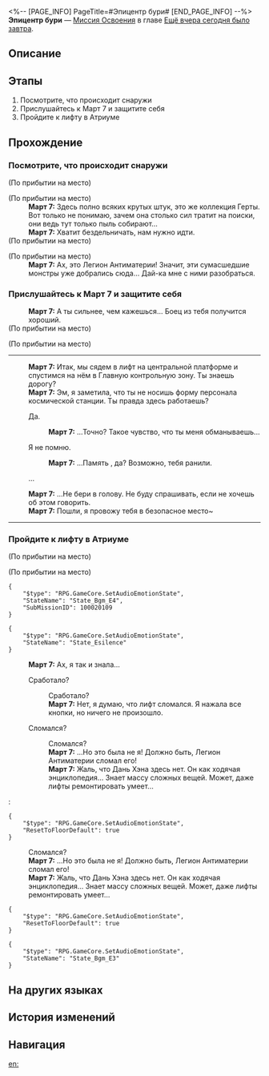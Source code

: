 <%-- [PAGE_INFO]
PageTitle=#Эпицентр бури#
[END_PAGE_INFO] --%>
{{Дополнить|Диалоги.}}
{{Миссия Инфобокс
|id              = 1000201
|Название        = 
|Изображение     = Миссия Эпицентр бури.png
|Тип             = Миссия Освоения
|Событие         = 
|Глава           = Ещё вчера сегодня было завтра
|Условия         = Завершена [[Миссия Освоения]] «[[Хаос глубин]]»
|Персонажи       = Март 7; Первопроходец
|СтартЛокация    = [[Космическая станция «Герта»]] — [[Зона хранения]]
|Мир             = Космическая станция «Герта»
|Предыдущая      = Хаос глубин
|Следующая       = Момент вселенского спокойствия
|Награды         = Дань Хэн*1; Встречи в путешествиях*2
}}
'''Эпицентр бури''' — [[Миссия Освоения]] в главе [[Ещё вчера сегодня было завтра]].

==Описание==
{{Описание|Вы отводите взгляд от незнакомого потолка и оглядываете окружающие вас диковины. Женский голос эхом звучит в вашей голове:<br />«Когда наступит момент сделать выбор, сделай тот, о котором ты точно не будешь жалеть...»<br />Вы решаете довериться девушке по имени Март 7, что стоит перед вами.<br />Теперь у вас есть напарница. Пора уходить отсюда.}}

==Этапы==
# Посмотрите, что происходит снаружи
# Прислушайтесь к Март 7 и защитите себя
# Пройдите к лифту в Атриуме

==Прохождение==
{{Дополнить}}

===Посмотрите, что происходит снаружи===
{{Описание миссии|тип=Миссия Освоения|локация=Зона хранения|Оторвав взгляд от незнакомого потолка, вы смотрите на окружающие вас диковины. В голове всё ещё раздаются отзвуки женского голоса, но сейчас у вас не получается вспомнить, о чём говорилось.<br />«Когда наступит момент сделать выбор, сделай тот, о котором ты точно не будешь жалеть...»<br />Вы решаете последовать за Март 7 и Дань Хэном, который только что ушёл. По крайней мере, эти люди не похожи на злодеев.<br />Итак, теперь у вас есть новые напарники, пора покинуть это место.}}
{{Диалог Начало}}
;(По прибытии на место)

;(По прибытии на место)
:'''Март 7:''' Здесь полно всяких крутых штук, это же коллекция Герты. Вот только не понимаю, зачем она столько сил тратит на поиски, они ведь тут только пыль собирают...
:<!--25-second delay-->
:'''Март 7:''' Хватит бездельничать, нам нужно идти.
;(По прибытии на место)

;(По прибытии на место)
:'''Март 7:''' Ах, это Легион Антиматерии! Значит, эти сумасшедшие монстры уже добрались сюда... Дай-ка мне с ними разобраться.
{{Диалог Конец}}

===Прислушайтесь к Март 7 и защитите себя===
{{Описание миссии|тип=Миссия Освоения|локация=Зона хранения|Вы обдумываете слова Март 7: «Легион бушует на космической станции, словно стая волков...». Похоже, путь будет нелёгким.<br />Вы смотрите на Март 7, она уверенно кивает вам.<br />Затем вы смотрите на бейсбольную биту у вас в руке, она внушает уверенность.<br />И вы тоже начинаете верить в себя. Что ж, попробуем!}}
{{Диалог Начало}}
:<!--1-second delay-->
:'''Март 7:''' А ты сильнее, чем кажешься... Боец из тебя получится хороший.
;(По прибытии на место)

;(По прибытии на место)
:{{tx}}
----
:'''Март 7:''' Итак, мы сядем в лифт на центральной платформе и спустимся на нём в Главную контрольную зону. Ты знаешь дорогу?
:'''Март 7:''' Эм, я заметила, что ты не носишь форму персонала космической станции. Ты правда здесь работаешь?
:{{Диалог|Стрелка}} Да.
::'''Март 7:''' ...Точно? Такое чувство, что ты меня обманываешь...
:{{Диалог|Стрелка}} Я не помню.
::'''Март 7:''' ...Память {{MC|ж=потеряла|м=потерял}}, да? Возможно, тебя ранили.
:{{Диалог|Стрелка}} ...
:'''Март 7:''' ...Не бери в голову. Не буду спрашивать, если не хочешь об этом говорить.
:'''Март 7:''' Пошли, я провожу тебя в безопасное место~
----
{{Диалог Конец}}

===Пройдите к лифту в Атриуме===
{{Описание миссии|тип=Миссия Освоения|локация=Зона хранения|Похоже, единственный способ добраться до Главной контрольной зоны - это подняться на лифте. Вроде он близко.}}
{{Диалог Начало}}
;(По прибытии на место)

;(По прибытии на место)
<pre>{
	"$type": "RPG.GameCore.SetAudioEmotionState",
	"StateName": "State_Bgm_E4",
	"SubMissionID": 100020109
}</pre>
<pre>{
	"$type": "RPG.GameCore.SetAudioEmotionState",
	"StateName": "State_Esilence"
}</pre>
:{{tx}}
:'''Март 7:''' Ах, я так и знала...
:{{Диалог|Стрелка}} Сработало?
::Сработало?
::'''Март 7:''' Нет, я думаю, что лифт сломался. Я нажала все кнопки, но ничего не произошло.
:{{Диалог|Стрелка}} Сломался?
::Сломался?
::'''Март 7:''' ...Но это была не я! Должно быть, Легион Антиматерии сломал его!
::'''Март 7:''' Жаль, что Дань Хэна здесь нет. Он как ходячая энциклопедия... Знает массу сложных вещей. Может, даже лифты ремонтировать умеет...
::{{tx}}
:<pre>{
	"$type": "RPG.GameCore.SetAudioEmotionState",
	"ResetToFloorDefault": true
}</pre>
:Сломался?
:'''Март 7:''' ...Но это была не я! Должно быть, Легион Антиматерии сломал его!
:'''Март 7:''' Жаль, что Дань Хэна здесь нет. Он как ходячая энциклопедия... Знает массу сложных вещей. Может, даже лифты ремонтировать умеет...
:{{tx}}
<pre>{
	"$type": "RPG.GameCore.SetAudioEmotionState",
	"ResetToFloorDefault": true
}</pre>
<pre>{
	"$type": "RPG.GameCore.SetAudioEmotionState",
	"StateName": "State_Bgm_E3"
}</pre>
{{Диалог Конец}}

==На других языках==
{{На других языках
|en   = Eye of the Storm
|zhs  = 漩涡止于中心
|zht  = 漩渦止於中心
|ja   = 中心で止まる渦
|ko   = 중심에 멈춘 소용돌이
|es   = El ojo de la tormenta
|fr   = L'œil de la tempête
|ru   = Эпицентр бури
|th   = กระแสน้ำวนที่จุดศูนย์กลาง
|vi   = Vòng Xoáy Kết Thúc Ở Trung Tâm
|de   = Auge des Sturms
|id   = Pusat Pusaran
|pt   = Olho da Tempestade
}}

==История изменений==
{{История изменений|3.5}}

==Навигация==
{{Миссия Освоения Навбокс|Глава }}

[[en:]]
